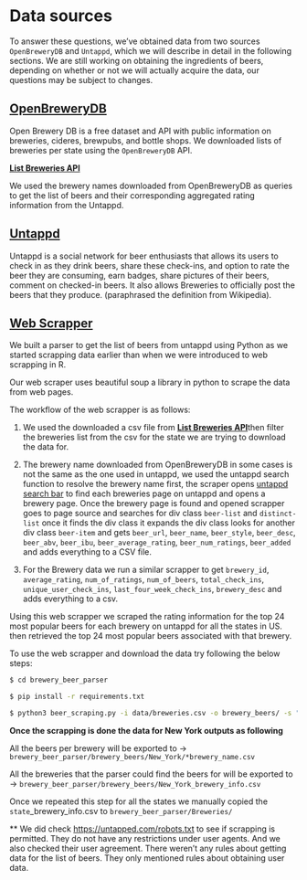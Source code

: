 # Data sources

To answer these questions, we've obtained data from two sources `OpenBreweryDB` and `Untappd`, which we will describe in detail in the following sections. We are still working on obtaining the ingredients of beers, depending on whether or not we will actually acquire the data, our questions may be subject to changes.

## [OpenBreweryDB](https://openbrewerydb.org) 

Open Brewery DB is a free dataset and API with public information on breweries, cideres, brewpubs, and bottle shops. We downloaded lists of breweries per state using the `OpenBreweryDB` API.

[**List Breweries API**](https://www.openbrewerydb.org/documentation/01-listbreweries)

We used the brewery names downloaded from OpenBreweryDB as queries to get the list of beers and their corresponding aggregated rating information from the Untappd.

## [Untappd](https://untappd.com/)

Untappd is a social network for beer enthusiasts that allows its users to check in as they drink beers, share these check-ins, and option to rate the beer they are consuming, earn badges, share pictures of their beers, comment on checked-in beers. It also allows Breweries to officially post the beers that they produce. (paraphrased the definition from Wikipedia).

## [Web Scrapper](https://github.com/kkcp-dsi/CraftBeerRatingsAnalysis/blob/main/brewery_beer_parser/beer_scraping.py)

We built a parser to get the list of beers from untappd using Python as we started scrapping data earlier than when we were introduced to web scrapping in R.

Our web scraper uses beautiful soup a library in python to scrape the data from web pages.

The workflow of the web scrapper is as follows:

1.  We used the downloaded a csv file from [**List Breweries API**](https://www.openbrewerydb.org/documentation/01-listbreweries)then filter the breweries list from the csv for the state we are trying to download the data for.

2.  The brewery name downloaded from OpenBreweryDB in some cases is not the same as the one used in untappd, we used the untappd search function to resolve the brewery name first, the scraper opens [untappd search bar](https://untappd.com/search?q=) to find each breweries page on untappd and opens a brewery page. Once the brewery page is found and opened scrapper goes to page source and searches for div class `beer-list` and `distinct-list` once it finds the div class it expands the div class looks for another div class `beer-item` and gets `beer_url`, `beer_name`, `beer_style`, `beer_desc`, `beer_abv`, `beer_ibu`, `beer_average_rating`, `beer_num_ratings`, `beer_added` and adds everything to a CSV file.

3.  For the Brewery data we run a similar scrapper to get `brewery_id`, `average_rating`, `num_of_ratings`, `num_of_beers`, `total_check_ins`, `unique_user_check_ins`, `last_four_week_check_ins`, `brewery_desc` and adds everything to a csv.

Using this web scrapper we scraped the rating information for the top 24 most popular beers for each brewery on untappd for all the states in US. then retrieved the top 24 most popular beers associated with that brewery.

To use the web scrapper and download the data try following the below steps:

``` .bash
$ cd brewery_beer_parser

$ pip install -r requirements.txt

$ python3 beer_scraping.py -i data/breweries.csv -o brewery_beers/ -s "New York"
```

**Once the scrapping is done the data for New York outputs as following**

All the beers per brewery will be exported to -\> `brewery_beer_parser/brewery_beers/New_York/*brewery_name.csv`

All the breweries that the parser could find the beers for will be exported to -\> `brewery_beer_parser/brewery_beers/New_York_brewery_info.csv`

Once we repeated this step for all the states we manually copied the `state`\_brewery_info.csv to `brewery_beer_parser/Breweries/`

\*\* We did check <https://untapped.com/robots.txt> to see if scrapping is permitted. They do not have any restrictions under user agents. And we also checked their user agreement. There weren't any rules about getting data for the list of beers. They only mentioned rules about obtaining user data.
